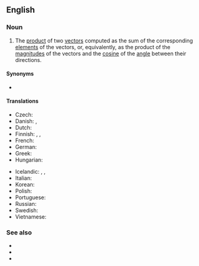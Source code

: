 ==English==
{{wikipedia}}

===Noun===
{{en-noun}}

# {{lb|en|linear algebra}} The [[product]] of two [[vector]]s computed as the sum of the corresponding [[element]]s of the vectors, or, equivalently, as the product of the [[magnitude]]s of the vectors and the [[cosine]] of the [[angle]] between their directions.

====Synonyms====
* {{l|en|dot product}}

====Translations====
{{trans-top|product of two vectors}}
* Czech: {{t|cs|skalární součin|m}}
* Danish: {{t|da|skalarprodukt|n}}, {{t|da|prikprodukt|n}}
* Dutch: {{t|nl|[[scalair]] [[product]]|n}}
* Finnish: {{t|fi|skalaaritulo}}, {{t|fi|pistetulo}}, {{t|fi|sisätulo}}
* French: {{t+|fr|produit scalaire|m}}
* German: {{t|de|Skalarprodukt|n}}
* Greek: {{t|el|εσωτερικό γινόμενο|n}}
* Hungarian: {{t|hu|skaláris szorzat}}
{{trans-mid}}
* Icelandic: {{t|is|innfeldi|n}}, {{t|is|innra margfeldi|n}}, {{t|is|depilfeldi|n}}
* Italian: {{t+|it|prodotto scalare|m}}
* Korean: {{t|ko|스칼라곱}}
* Polish: {{t|pl|iloczyn skalarny|m}}
* Portuguese: {{t|pt|produto escalar|m}}
* Russian: {{t|ru|скалярное произведе́ние|n}}
* Swedish: {{t+|sv|skalärprodukt|c}}
* Vietnamese: {{t|vi|tích vô hướng}}
{{trans-bottom}}

===See also===
* {{l|en|·}}
* {{l|en|inner product}}
* {{l|en|vector product}}